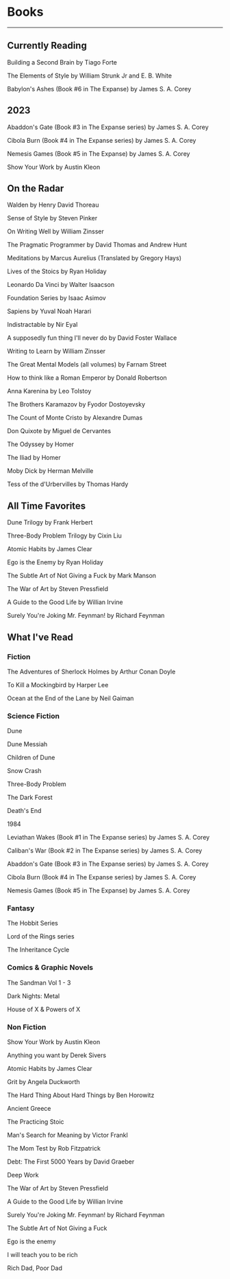 # Books

---

## Currently Reading

Building a Second Brain by Tiago Forte

The Elements of Style by William Strunk Jr and E. B. White

Babylon's Ashes (Book #6 in The Expanse) by James S. A. Corey

## 2023

Abaddon's Gate (Book #3 in The Expanse series) by James S. A. Corey

Cibola Burn (Book #4 in The Expanse series) by James S. A. Corey

Nemesis Games (Book #5 in The Expanse) by James S. A. Corey

Show Your Work by Austin Kleon

## On the Radar

Walden by Henry David Thoreau

Sense of Style by Steven Pinker

On Writing Well by William Zinsser

The Pragmatic Programmer by David Thomas and Andrew Hunt

Meditations by Marcus Aurelius (Translated by Gregory Hays)

Lives of the Stoics by Ryan Holiday

Leonardo Da Vinci by Walter Isaacson

Foundation Series by Isaac Asimov

Sapiens by Yuval Noah Harari

Indistractable by Nir Eyal

A supposedly fun thing I'll never do by David Foster Wallace

Writing to Learn by William Zinsser

The Great Mental Models (all volumes) by Farnam Street

How to think like a Roman Emperor by Donald Robertson

Anna Karenina by Leo Tolstoy

The Brothers Karamazov by Fyodor Dostoyevsky

The Count of Monte Cristo by Alexandre Dumas

Don Quixote by Miguel de Cervantes

The Odyssey by Homer

The Iliad by Homer

Moby Dick by Herman Melville

Tess of the d'Urbervilles by Thomas Hardy

## All Time Favorites

Dune Trilogy by Frank Herbert

Three-Body Problem Trilogy by Cixin Liu

Atomic Habits by James Clear

Ego is the Enemy by Ryan Holiday

The Subtle Art of Not Giving a Fuck by Mark Manson

The War of Art by Steven Pressfield

A Guide to the Good Life by Willian Irvine

Surely You're Joking Mr. Feynman! by Richard Feynman

## What I've Read

### Fiction

The Adventures of Sherlock Holmes by Arthur Conan Doyle

To Kill a Mockingbird by Harper Lee

Ocean at the End of the Lane by Neil Gaiman

### Science Fiction

Dune

Dune Messiah

Children of Dune

Snow Crash

Three-Body Problem

The Dark Forest

Death's End

1984

Leviathan Wakes (Book #1 in The Expanse series) by James S. A. Corey

Caliban's War (Book #2 in The Expanse series) by James S. A. Corey

Abaddon's Gate (Book #3 in The Expanse series) by James S. A. Corey

Cibola Burn (Book #4 in The Expanse series) by James S. A. Corey

Nemesis Games (Book #5 in The Expanse) by James S. A. Corey

### Fantasy

The Hobbit Series

Lord of the Rings series

The Inheritance Cycle

### Comics & Graphic Novels

The Sandman Vol 1 - 3

Dark Nights: Metal

House of X & Powers of X

### Non Fiction

Show Your Work by Austin Kleon

Anything you want by Derek Sivers

Atomic Habits by James Clear

Grit by Angela Duckworth

The Hard Thing About Hard Things by Ben Horowitz

Ancient Greece

The Practicing Stoic

Man's Search for Meaning by Victor Frankl

The Mom Test by Rob Fitzpatrick

Debt: The First 5000 Years by David Graeber

Deep Work

The War of Art by Steven Pressfield

A Guide to the Good Life by Willian Irvine

Surely You're Joking Mr. Feynman! by Richard Feynman

The Subtle Art of Not Giving a Fuck

Ego is the enemy

I will teach you to be rich

Rich Dad, Poor Dad
